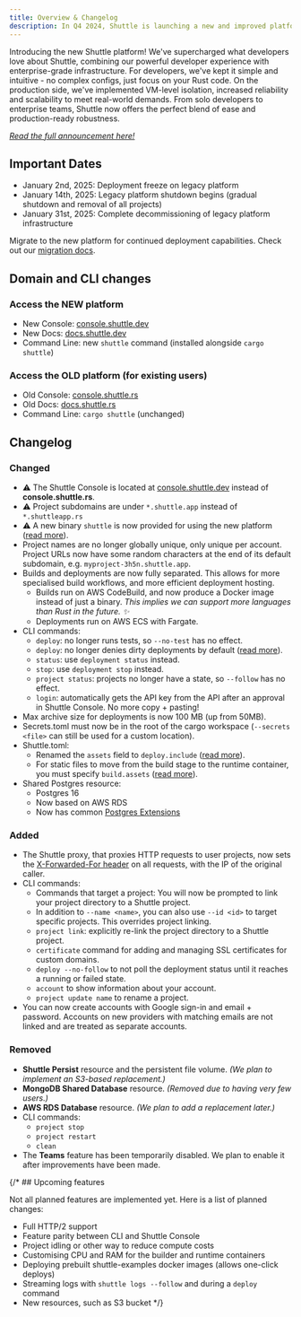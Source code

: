 ```yaml
---
title: Overview & Changelog
description: In Q4 2024, Shuttle is launching a new and improved platform
---
```


Introducing the new Shuttle platform! We've supercharged what developers love about Shuttle, combining our powerful developer experience with enterprise-grade infrastructure. For developers, we've kept it simple and intuitive - no complex configs, just focus on your Rust code. On the production side, we've implemented VM-level isolation, increased reliability and scalability to meet real-world demands. From solo developers to enterprise teams, Shuttle now offers the perfect blend of ease and production-ready robustness.

[*Read the full announcement here!*](https://www.shuttle.dev/blog/2024/10/10/shuttle-redefining-backend-development)

## Important Dates

- January 2nd, 2025: Deployment freeze on legacy platform
- January 14th, 2025: Legacy platform shutdown begins (gradual shutdown and removal of all projects)
- January 31st, 2025: Complete decommissioning of legacy platform infrastructure

Migrate to the new platform for continued deployment capabilities. Check out our [migration docs](/platform-update/migration).

## Domain and CLI changes

### Access the NEW platform

- New Console: [console.shuttle.dev](https://console.shuttle.dev)
- New Docs: [docs.shuttle.dev](https://docs.shuttle.dev)
- Command Line: new `shuttle` command (installed alongside `cargo shuttle`)

### Access the OLD platform (for existing users)

- Old Console: [console.shuttle.rs](https://console.shuttle.rs)
- Old Docs: [docs.shuttle.rs](https://docs.shuttle.rs)
- Command Line: `cargo shuttle` (unchanged)

## Changelog

### Changed

- ⚠️ The Shuttle Console is located at [console.shuttle.dev](https://console.shuttle.dev/) instead of **console.shuttle.rs**.
- ⚠️ Project subdomains are under `*.shuttle.app` instead of `*.shuttleapp.rs`
- ⚠️ A new binary `shuttle` is now provided for using the new platform ([read more](/getting-started/installation)).
- Project names are no longer globally unique, only unique per account. Project URLs now have some random characters at the end of its default subdomain, e.g. `myproject-3h5n.shuttle.app`.
- Builds and deployments are now fully separated. This allows for more specialised build workflows, and more efficient deployment hosting.
  - Builds run on AWS CodeBuild, and now produce a Docker image instead of just a binary. *This implies we can support more languages than Rust in the future. ✨*
  - Deployments run on AWS ECS with Fargate.
- CLI commands:
  - `deploy`: no longer runs tests, so `--no-test` has no effect.
  - `deploy`: no longer denies dirty deployments by default ([read more](/docs/files#block-dirty-deployments)).
  - `status`: use `deployment status` instead.
  - `stop`: use `deployment stop` instead.
  - `project status`: projects no longer have a state, so `--follow` has no effect.
  - `login`: automatically gets the API key from the API after an approval in Shuttle Console. No more copy + pasting!
- Max archive size for deployments is now 100 MB (up from 50MB).
- Secrets.toml must now be in the root of the cargo workspace (`--secrets <file>` can still be used for a custom location).
- Shuttle.toml:
  - Renamed the `assets` field to `deploy.include` ([read more](/docs/files#include-ignored-files)).
  - For static files to move from the build stage to the runtime container, you must specify `build.assets` ([read more](/docs/files#build-assets)).
- Shared Postgres resource:
  - Postgres 16
  - Now based on AWS RDS
  - Now has common [Postgres Extensions](https://docs.aws.amazon.com/AmazonRDS/latest/PostgreSQLReleaseNotes/postgresql-extensions.html#postgresql-extensions-16x)

### Added

- The Shuttle proxy, that proxies HTTP requests to user projects, now sets the [X-Forwarded-For header](https://developer.mozilla.org/en-US/docs/Web/HTTP/Headers/X-Forwarded-For) on all requests, with the IP of the original caller.
- CLI commands:
  - Commands that target a project: You will now be prompted to link your project directory to a Shuttle project.
  - In addition to `--name <name>`, you can also use `--id <id>` to target specific projects. This overrides project linking.
  - `project link`: explicitly re-link the project directory to a Shuttle project.
  - `certificate` command for adding and managing SSL certificates for custom domains.
  - `deploy --no-follow` to not poll the deployment status until it reaches a running or failed state.
  - `account` to show information about your account.
  - `project update name` to rename a project.
- You can now create accounts with Google sign-in and email + password. Accounts on new providers with matching emails are not linked and are treated as separate accounts.

### Removed

- **Shuttle Persist** resource and the persistent file volume. *(We plan to implement an S3-based replacement.)*
- **MongoDB Shared Database** resource. *(Removed due to having very few users.)*
- **AWS RDS Database** resource. *(We plan to add a replacement later.)*
- CLI commands:
  - `project stop`
  - `project restart`
  - `clean`
- The **Teams** feature has been temporarily disabled. We plan to enable it after improvements have been made.

{/* ## Upcoming features

Not all planned features are implemented yet. Here is a list of planned changes:

- Full HTTP/2 support
- Feature parity between CLI and Shuttle Console
- Project idling or other way to reduce compute costs
- Customising CPU and RAM for the builder and runtime containers
- Deploying prebuilt shuttle-examples docker images (allows one-click deploys)
- Streaming logs with `shuttle logs --follow` and during a `deploy` command
- New resources, such as S3 bucket */}
